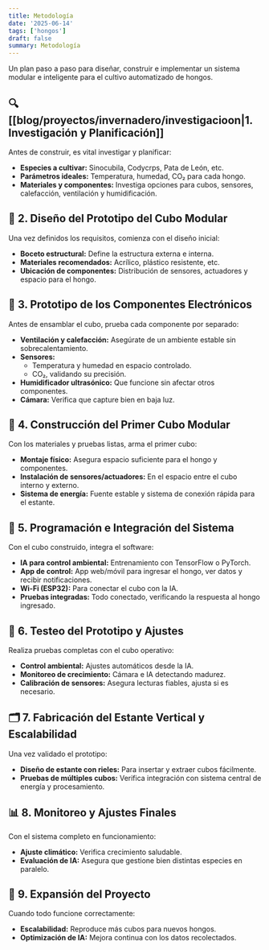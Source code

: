 ```yaml
---
title: Metodología
date: '2025-06-14'
tags: ['hongos']
draft: false
summary: Metodología
---
```


Un plan paso a paso para diseñar, construir e implementar un sistema modular e inteligente para el cultivo automatizado de hongos.


## 🔍 [[blog/proyectos/invernadero/investigacioon|1. Investigación y Planificación]]

Antes de construir, es vital investigar y planificar:

- **Especies a cultivar:** Sinocubila, Codycrps, Pata de León, etc.  
- **Parámetros ideales:** Temperatura, humedad, CO₂ para cada hongo.  
- **Materiales y componentes:** Investiga opciones para cubos, sensores, calefacción, ventilación y humidificación.


## 🧱 2. Diseño del Prototipo del Cubo Modular

Una vez definidos los requisitos, comienza con el diseño inicial:

- **Boceto estructural:** Define la estructura externa e interna.  
- **Materiales recomendados:** Acrílico, plástico resistente, etc.  
- **Ubicación de componentes:** Distribución de sensores, actuadores y espacio para el hongo.


## 🔌 3. Prototipo de los Componentes Electrónicos

Antes de ensamblar el cubo, prueba cada componente por separado:

- **Ventilación y calefacción:** Asegúrate de un ambiente estable sin sobrecalentamiento.  
- **Sensores:**
  - Temperatura y humedad en espacio controlado.  
  - CO₂, validando su precisión.  
- **Humidificador ultrasónico:** Que funcione sin afectar otros componentes.  
- **Cámara:** Verifica que capture bien en baja luz.


## 🧰 4. Construcción del Primer Cubo Modular

Con los materiales y pruebas listas, arma el primer cubo:

- **Montaje físico:** Asegura espacio suficiente para el hongo y componentes.  
- **Instalación de sensores/actuadores:** En el espacio entre el cubo interno y externo.  
- **Sistema de energía:** Fuente estable y sistema de conexión rápida para el estante.


## 🧠 5. Programación e Integración del Sistema

Con el cubo construido, integra el software:

- **IA para control ambiental:** Entrenamiento con TensorFlow o PyTorch.  
- **App de control:** App web/móvil para ingresar el hongo, ver datos y recibir notificaciones.  
- **Wi-Fi (ESP32):** Para conectar el cubo con la IA.  
- **Pruebas integradas:** Todo conectado, verificando la respuesta al hongo ingresado.


## 🧪 6. Testeo del Prototipo y Ajustes

Realiza pruebas completas con el cubo operativo:

- **Control ambiental:** Ajustes automáticos desde la IA.  
- **Monitoreo de crecimiento:** Cámara e IA detectando madurez.  
- **Calibración de sensores:** Asegura lecturas fiables, ajusta si es necesario.


## 🗂️ 7. Fabricación del Estante Vertical y Escalabilidad

Una vez validado el prototipo:

- **Diseño de estante con rieles:** Para insertar y extraer cubos fácilmente.  
- **Pruebas de múltiples cubos:** Verifica integración con sistema central de energía y procesamiento.


## 📊 8. Monitoreo y Ajustes Finales

Con el sistema completo en funcionamiento:

- **Ajuste climático:** Verifica crecimiento saludable.  
- **Evaluación de IA:** Asegura que gestione bien distintas especies en paralelo.


## 🌱 9. Expansión del Proyecto

Cuando todo funcione correctamente:

- **Escalabilidad:** Reproduce más cubos para nuevos hongos.  
- **Optimización de IA:** Mejora continua con los datos recolectados.


